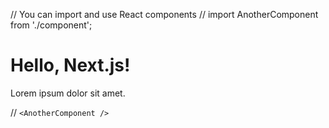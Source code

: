 // You can import and use React components
// import AnotherComponent from './component';

# Hello, Next.js!

Lorem ipsum dolor sit amet.

// `<AnotherComponent />`
